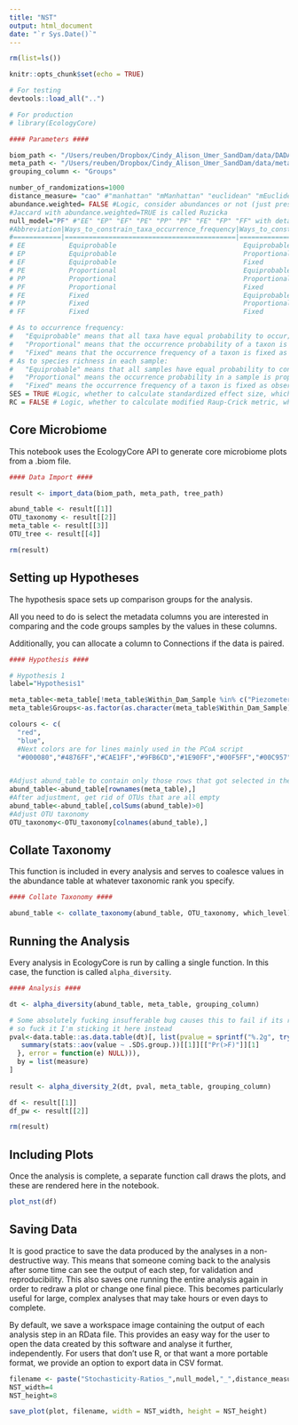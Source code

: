 ```yaml
---
title: "NST"
output: html_document
date: "`r Sys.Date()`"
---
```


```r
rm(list=ls())

knitr::opts_chunk$set(echo = TRUE)

# For testing
devtools::load_all("..")

# For production
# library(EcologyCore)
```

```r
#### Parameters ####

biom_path <- "/Users/reuben/Dropbox/Cindy_Alison_Umer_SandDam/data/DADA2/feature_w_tax.biom"
meta_path <- "/Users/reuben/Dropbox/Cindy_Alison_Umer_SandDam/data/meta_table.csv"
grouping_column <- "Groups"

number_of_randomizations=1000
distance_measure= "cao" #"manhattan" "mManhattan" "euclidean" "mEuclidean"  "canberra" "bray" "kulczynski" "jaccard" "gower" "altGower" "mGower" "morisita" "horn" "binomial" "chao" "cao"
abundance.weighted= FALSE #Logic, consider abundances or not (just presence/absence). default is TRUE.
#Jaccard with abundance.weighted=TRUE is called Ruzicka 
null_model="PF" #"EE" "EP" "EF" "PE" "PP" "PF" "FE" "FP" "FF" with details given below:
#Abbreviation|Ways_to_constrain_taxa_occurrence_frequency|Ways_to_constrain_richness_in_each_sample
#============|===========================================|=========================================
# EE           Equiprobable                                Equiprobable
# EP           Equiprobable                                Proportional
# EF           Equiprobable                                Fixed
# PE           Proportional                                Equiprobable
# PP           Proportional                                Proportional
# PF           Proportional                                Fixed
# FE           Fixed                                       Equiprobable
# FP           Fixed                                       Proportional
# FF           Fixed                                       Fixed

# As to occurrence frequency:
#   "Equiprobable" means that all taxa have equal probability to occur;
#   "Proportional" means that the occurrence probability of a taxon is proportional to its observed occurrence frequency;
#   "Fixed" means that the occurrence frequency of a taxon is fixed as observed.
# As to species richness in each sample:
#   "Equiprobable" means that all samples have equal probability to contain a taxon;
#   "Proportional" means the occurrence probability in a sample is proportional to the observed richness in this sample;
#   "Fixed" means the occurrence frequency of a taxon is fixed as observed
SES = TRUE #Logic, whether to calculate standardized effect size, which is (observed dissimilarity - mean of null dissimilarity)/standard deviation of null dissimilarity. default is FALSE.
RC = FALSE # Logic, whether to calculate modified Raup-Crick metric, which is percentage of null dissimilarity lower than observed dissimilarity x 2 - 1. default is FALSE.


```

## Core Microbiome

This notebook uses the EcologyCore API to generate core microbiome plots from a .biom file.

```r
#### Data Import ####

result <- import_data(biom_path, meta_path, tree_path)

abund_table <- result[[1]]
OTU_taxonomy <- result[[2]]
meta_table <- result[[3]]
OTU_tree <- result[[4]]

rm(result)
```

## Setting up Hypotheses

The hypothesis space sets up comparison groups for the analysis.

All you need to do is select the metadata columns you are interested in comparing and the code groups samples by the values in these columns.

Additionally, you can allocate a column to Connections if the data is paired.

```r
#### Hypothesis ####

# Hypothesis 1
label="Hypothesis1"

meta_table<-meta_table[!meta_table$Within_Dam_Sample %in% c("Piezometer"),]
meta_table$Groups<-as.factor(as.character(meta_table$Within_Dam_Sample))

colours <- c(
  "red",
  "blue",
  #Next colors are for lines mainly used in the PCoA script
  "#000080","#4876FF","#CAE1FF","#9FB6CD","#1E90FF","#00F5FF","#00C957",grey.colors(1000));


#Adjust abund_table to contain only those rows that got selected in the Hypothesis space
abund_table<-abund_table[rownames(meta_table),]
#After adjustment, get rid of OTUs that are all empty
abund_table<-abund_table[,colSums(abund_table)>0]
#Adjust OTU taxonomy
OTU_taxonomy<-OTU_taxonomy[colnames(abund_table),]
```

## Collate Taxonomy

This function is included in every analysis and serves to coalesce values in the abundance table at whatever taxonomic rank you specify.

```r
#### Collate Taxonomy ####

abund_table <- collate_taxonomy(abund_table, OTU_taxonomy, which_level)
```

## Running the Analysis

Every analysis in EcologyCore is run by calling a single function. In this case, the function is called `alpha_diversity`.

```r
#### Analysis ####

dt <- alpha_diversity(abund_table, meta_table, grouping_column)

# Some absolutely fucking insufferable bug causes this to fail if its run in a package
# so fuck it I'm sticking it here instead
pval<-data.table::as.data.table(dt)[, list(pvalue = sprintf("%.2g", tryCatch({
   summary(stats::aov(value ~ .SD$.group.))[[1]][["Pr(>F)"]][1]
  }, error = function(e) NULL))),
  by = list(measure)
]
  
result <- alpha_diversity_2(dt, pval, meta_table, grouping_column)

df <- result[[1]]
df_pw <- result[[2]]

rm(result)
```

## Including Plots

Once the analysis is complete, a separate function call draws the plots, and these are rendered here in the notebook.

```r
plot_nst(df)
```

## Saving Data

It is good practice to save the data produced by the analyses in a non-destructive way. This means that someone coming back to the analysis after some time can see the output of each step, for validation and reproducibility. This also saves one running the entire analysis again in order to redraw a plot or change one final piece. This becomes particularly useful for large, complex analyses that may take hours or even days to complete.

By default, we save a workspace image containing the output of each analysis step in an RData file. This provides an easy way for the user to open the data created by this software and analyse it further, independently. For users that don't use R, or that want a more portable format, we provide an option to export data in CSV format.

```r
filename <- paste("Stochasticity-Ratios_",null_model,"_",distance_measure,"_",as.character(number_of_randomizations),"_",as.character(SES),"_",as.character(RC),"_",as.character(abundance.weighted),"_",label,"_FIGURE",".pdf",sep="")
NST_width=4
NST_height=8

save_plot(plot, filename, width = NST_width, height = NST_height)
```
